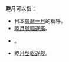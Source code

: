 '''睦月'''可以指：
* 日本[[農曆一月|農曆一月]]的稱呼。
* [[睦月號驅逐艦|睦月號驅逐艦]]。
* {{link-ja|睦月島|睦月島}}。
*[[睦月型驅逐艦|睦月型驱逐舰]]。

{{disambig|Cat=二字日本相關消歧義}}